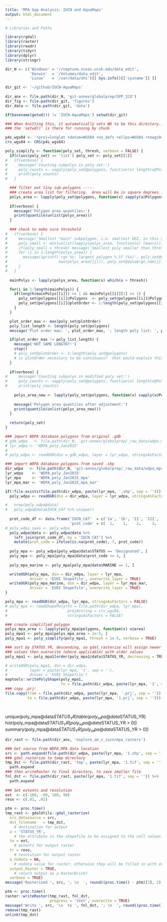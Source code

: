 ```yaml
---
title: 'MPA Gap Analysis: IUCN and AquaMaps'
output: html_document
---
```


```r

# Libraries and Paths

library(rgdal)
library(raster)
library(readr)
library(tidyr)
library(dplyr)
library(stringr)

dir_N <- c('Windows' = '//neptune.nceas.ucsb.edu/data_edit',
           'Darwin'  = '/Volumes/data_edit',
           'Linux'   = '/var/data/ohi')[[ Sys.info()[['sysname']] ]]

dir_git <- '~/github/IUCN-AquaMaps'
  
dir_anx <- file.path(dir_N, 'git-annex/globalprep/SPP_ICO')
dir_fig <- file.path(dir_git, 'figures')
dir_data <- file.path(dir_git, 'data')

if(basename(getwd()) != 'IUCN-AquaMaps') setwd(dir_git)

### When knitting this, it automatically sets WD to be this directory...
### the 'setwd()' is there for running by chunk

p4s_wgs84 <- '+proj=longlat +datum=WGS84 +no_defs +ellps=WGS84 +towgs84=0,0,0'
crs_wgs84 <- CRS(p4s_wgs84)

```

``` r
poly_simplify <- function(poly_set, thresh, verbose = FALSE) {
  if(class(poly_set) == 'list') poly_set <- poly_set[[1]]
#   if(verbose) {
#     message('Counting subpolys in poly set:')
#     poly_counts <- sapply(poly_set@polygons, function(x) length(x@Polygons))
#     print(poly_counts)
#   }

  ### filter out tiny sub-polygons -----
  ### create area list for filtering.  Area will be in square degrees... 
  polys_area <- lapply(poly_set@polygons, function(x) sapply(x@Polygons, function(y) y@area))
      
  if(verbose) {
    message('Polygon area quantiles:')
    print(quantile(unlist(polys_area)))
  }
  
  ### check to make sure threshold 
#   if(verbose) {
#     message('Smallest "main" subpolygon, i.e. smallest EEZ, in this set:')
#     poly_small <- min(unlist(lapply(polys_area, function(x) (max(x)))))
#     if(poly_small < thresh) message('Smallest poly smaller than threshold value of ', thresh)
#     for (j in 1:length(polys_area)) {
#       message(sprintf('rgn %s: largest polygon %.5f (%s)', poly_set@data$rgn_id[j], 
#                       max(polys_area[[j]]), poly_set@data$rgn_nam[j]))
#     }
#   }
    
  mainPolys <- lapply(polys_area, function(x) which(x > thresh))

  for(i in 1:length(mainPolys)) {
    if(length(mainPolys[[i]]) >= 1 && mainPolys[[i]][1] >= 1) {
      poly_set@polygons[[i]]@Polygons  <- poly_set@polygons[[i]]@Polygons[mainPolys[[i]]]
      poly_set@polygons[[i]]@plotOrder <- 1:length(poly_set@polygons[[i]]@Polygons)
    }
  }

  plot_order_max <- max(poly_set@plotOrder)
  poly_list_length <- length(poly_set@polygons)
  message('Plot order max: ', plot_order_max, '; length poly list: ', poly_list_length)

  if(plot_order_max != poly_list_length) {
    message('NOT SAME LENGTH?!')
    stop()
    # poly_set@plotOrder <- 1:length(poly_set@polygons)
    # is plotOrder necessary to be continuous?  that would explain this line.
  }
  
  if(verbose) {
#     message('Counting subpolys in modified poly set:')
#     poly_counts <- sapply(poly_set@polygons, function(x) length(x@Polygons))
#     print(poly_counts)
    
    polys_area_new <- lapply(poly_set@polygons, function(x) sapply(x@Polygons, function(y) y@area))
      
    message('Polygon area quantiles after adjustment:')
    print(quantile(unlist(polys_area_new)))
  }
  
  return(poly_set)
}

```

``` r

### import WDPA database polygons from original .gdb
# gdb_wdpa   <- file.path(dir_N, 'git-annex/globalprep/_raw_data/wdpa_mpa/WDPA_Jan2015_Public/WDPA_Jan2015_Public.gdb')
# lyr_wdpa <- 'WDPA_poly_Jan2015'
# 
# poly_wdpa <- readOGR(dsn = gdb_wdpa, layer = lyr_wdpa, stringsAsFactors = FALSE)

### import WDPA database polygons from saved .shp
dir_wdpa   <- file.path(dir_N, 'git-annex/globalprep/_raw_data/wdpa_mpa/WDPA_Jan2015_Public')
lyr_wdpa    <- 'WDPA_poly_Jan2015'
lyr_mpa     <- 'WDPA_poly_Jan2015_mpa'
lyr_mpa_mar <- 'WDPA_poly_Jan2015_mpa_mar'

if(!file.exists(file.path(dir_wdpa, paste(lyr_mpa, '.shp', sep = '')))) {
  poly_wdpa <- readOGR(dsn = dir_wdpa, layer = lyr_wdpa, stringsAsFactors = FALSE)

#   nrow(poly_wdpa@data)
#   poly_wdpa@data$IUCN_CAT %>% unique()
  
  prot_code_df <- data.frame('IUCN_CAT'  = c('Ia', 'Ib', 'II', 'III', 'IV', 'V', 'VI'),
                             'prot_code' = c(  1,    1,    2,     3,    4,   5,    6))
# poly_wdpa_save <- poly_wdpa
  poly_wdpa@data <- poly_wdpa@data %>%
    left_join(prot_code_df, by = 'IUCN_CAT') %>%
    mutate(prot_code = ifelse(is.na(prot_code), 7, prot_code))
  
  poly_mpa <- poly_wdpa[poly_wdpa@data$STATUS == 'Designated', ]
  poly_mpa <- poly_mpa[poly_mpa@data$prot_code <= 4, ]
  
  poly_mpa_marine <- poly_mpa[poly_mpa@data$MARINE == 1, ]

  writeOGR(poly_mpa, dsn = dir_wdpa, layer = lyr_mpa,
           driver = 'ESRI Shapefile', overwrite_layer = TRUE)
  writeOGR(poly_mpa_marine, dsn = dir_wdpa, layer = lyr_mpa_mar,
           driver = 'ESRI Shapefile', overwrite_layer = TRUE)
}

poly_mpa <- readOGR(dir_wdpa, lyr_mpa, stringsAsFactors = FALSE)
# poly_mpa <- readShapePoly(fn = file.path(dir_wdpa, lyr_mpa),
#                           proj4string = crs_wgs84,
#                           stringsAsFactors = FALSE)

### create simplified polygon
polys_mpa_area <- lapply(poly_mpa@polygons, function(x) x@area)
poly_mpa1 <- poly_mpa[polys_mpa_area > 1e-5, ]
poly_mpa1 <- poly_simplify(poly_mpa1, thresh = 1e-5, verbose = TRUE)

### sort by STATUS_YR, descending, so gdal_rasterize will assign newer
### values then overwrite (where applicable) with older values
poly_mpa1 <- poly_mpa1[order(poly_mpa1@data$STATUS_YR, decreasing = TRUE), ]

# writeOGR(poly_mpa1, dsn = dir_wdpa,
#          layer = paste(lyr_mpa, '1', sep = ''),
#          driver = 'ESRI Shapefile')
maptools::writePolyShape(poly_mpa1, 
                         fn = file.path(dir_wdpa, paste(lyr_mpa, '1', sep = '')))
### copy .prj:
file.copy(from = file.path(dir_wdpa, paste(lyr_mpa, '.prj', sep = '')), 
          to = file.path(dir_wdpa, paste(lyr_mpa, '1.prj', sep = '')))

  
```

unique(poly_mpa@data$STATUS_YR)
table(poly_mpa@data$STATUS_YR)
hist(poly_mpa@data$STATUS_YR[poly_mpa@data$STATUS_YR > 0])
summary(poly_mpa@data$STATUS_YR[poly_mpa@data$STATUS_YR > 0])

``` r
dir_rast <- file.path(dir_anx, 'explore_am_v_iucn/mpa_rasters')

### Get source from WDPA_MPA data location
src <- path.expand(file.path(dir_wdpa, paste(lyr_mpa, '1.shp', sep = '')))
### gdal_rasterize to temp directory
tmp_dst <- file.path(dir_rast, 'tmp', paste(lyr_mpa, '1.tif', sep = '')) %>%
  path.expand
### then writeRaster to final directory, to save smaller file
fnl_dst <- file.path(dir_rast, paste(lyr_mpa, '1.tif', sep = '')) %>%
  path.expand
  
### Set extents and resolution
ext  <- c(-180, -90, 180, 90)
reso <- c(.01, .01)

ptm <- proc.time()
tmp_rast <- gdalUtils::gdal_rasterize(
  src_datasource = src,
  dst_filename   = tmp_dst, 
    # destination for output
  a = 'STATUS_YR', 
    # the attribute in the shapefile to be assigned to the cell values
  te = ext, 
    # extents for output raster
  tr = reso,  
    # resolution for output raster
  a_nodata = NA, 
    # nodata value for raster; otherwise they will be filled in with zeroes
  output_Raster = TRUE,
    # return output as a RasterBrick? 
  verbose = TRUE)
message('Rasterized ', src, '; \n  ', round((proc.time() - ptm)[3], 2), ' seconds')

ptm <- proc.time()
raster::writeRaster(tmp_rast, fnl_dst, 
                    progress = 'text', overwrite = TRUE)
message('Write ', src, '\n  to ', fnl_dst, '; \n  ', round((proc.time() - ptm)[3], 2), ' seconds')
remove(tmp_rast)
unlink(tmp_dst)

```

